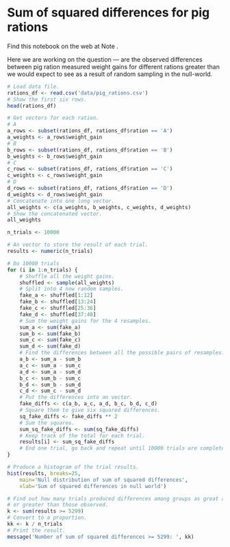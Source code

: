 # Sum of squared differences for pig rations


Find this notebook on the web at Note .

Here we are working on the question — are the observed differences
between pig ration measured weight gains for different rations greater
than we would expect to see as a result of random sampling in the
null-world.

```r
# Load data file.
rations_df <- read.csv('data/pig_rations.csv')
# Show the first six rows.
head(rations_df)
```

```r
# Get vectors for each ration.
# A
a_rows <- subset(rations_df, rations_df$ration == 'A')
a_weights <- a_rows$weight_gain
# B
b_rows <- subset(rations_df, rations_df$ration == 'B')
b_weights <- b_rows$weight_gain
# C
c_rows <- subset(rations_df, rations_df$ration == 'C')
c_weights <- c_rows$weight_gain
# D
d_rows <- subset(rations_df, rations_df$ration == 'D')
d_weights <- d_rows$weight_gain
# Concatenate into one long vector.
all_weights <- c(a_weights, b_weights, c_weights, d_weights)
# Show the concatenated vector.
all_weights
```

```r
n_trials <- 10000

# An vector to store the result of each trial.
results <- numeric(n_trials)

# Do 10000 trials
for (i in 1:n_trials) {
    # Shuffle all the weight gains.
    shuffled <- sample(all_weights)
    # Split into 4 now random samples.
    fake_a <- shuffled[1:12]
    fake_b <- shuffled[13:24]
    fake_c <- shuffled[25:36]
    fake_d <- shuffled[37:48]
    # Sum the weight gains for the 4 resamples.
    sum_a <- sum(fake_a)
    sum_b <- sum(fake_b)
    sum_c <- sum(fake_c)
    sum_d <- sum(fake_d)
    # Find the differences between all the possible pairs of resamples.
    a_b <- sum_a - sum_b
    a_c <- sum_a - sum_c
    a_d <- sum_a - sum_d
    b_c <- sum_b - sum_c
    b_d <- sum_b - sum_d
    c_d <- sum_c - sum_d
    # Put the differences into an vector.
    fake_diffs <- c(a_b, a_c, a_d, b_c, b_d, c_d)
    # Square them to give six squared differences.
    sq_fake_diffs <- fake_diffs ** 2
    # Sum the squares.
    sum_sq_fake_diffs <- sum(sq_fake_diffs)
    # Keep track of the total for each trial.
    results[i] <- sum_sq_fake_diffs
    # End one trial, go back and repeat until 10000 trials are complete.
}

# Produce a histogram of the trial results.
hist(results, breaks=25,
    main='Null distribution of sum of squared differences',
    xlab='Sum of squared differences in null world')

# Find out how many trials produced differences among groups as great as
# or greater than those observed.
k <- sum(results >= 5299)
# Convert to a proportion.
kk <- k / n_trials
# Print the result.
message('Number of sum of squared differences >= 5299: ', kk)
```
